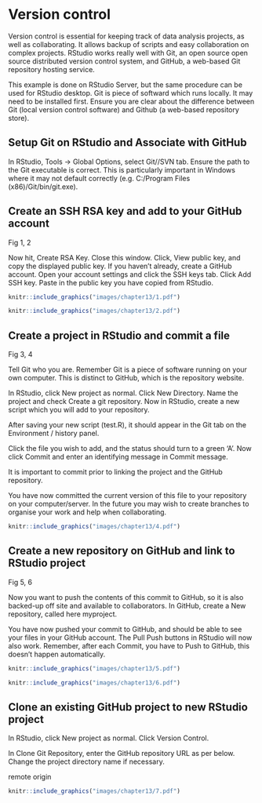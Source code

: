 # Version control{#chap13-h1}

Version control is essential for keeping track of data analysis projects, as well as collaborating. 
It allows backup of scripts and easy collaboration on complex projects. 
RStudio works really well with Git, an open source open source distributed version control system, and GitHub, a web-based Git repository hosting service. 

This example is done on RStudio Server, but the same procedure can be used for RStudio desktop. 
Git is piece of softward which runs locally. 
It may need to be installed first. 
Ensure you are clear about the difference between Git (local version control software) and Github (a web-based repository store). 

## Setup Git on RStudio and Associate with GitHub

In RStudio, Tools -> Global Options, select Git//SVN tab. 
Ensure the path to the Git executable is correct. 
This is particularly important in Windows where it may not default correctly (e.g. C:/Program Files (x86)/Git/bin/git.exe).

## Create an SSH RSA key and add to your GitHub account

Fig 1, 2

Now hit, Create RSA Key.
Close this window.
Click, View public key, and copy the displayed public key.
If you haven’t already, create a GitHub account. 
Open your account settings and click the SSH keys tab. 
Click Add SSH key. 
Paste in the public key you have copied from RStudio.

```r
knitr::include_graphics("images/chapter13/1.pdf")
```

```r
knitr::include_graphics("images/chapter13/2.pdf")
```

## Create a project in RStudio and commit a file

Fig 3, 4

Tell Git who you are. 
Remember Git is a piece of software running on your own computer. 
This is distinct to GitHub, which is the repository website. 

In RStudio, click New project as normal. Click New Directory.
Name the project and check Create a git repository.
Now in RStudio, create a new script which you will add to your repository.

After saving your new script (test.R), it should appear in the Git tab on the Environment / history panel.

Click the file you wish to add, and the status should turn to a green ‘A’. 
Now click Commit and enter an identifying message in Commit message.

It is important to commit prior to linking the project and the GitHub repository. 

You have now committed the current version of this file to your repository on your computer/server. 
In the future you may wish to create branches to organise your work and help when collaborating.

```r
knitr::include_graphics("images/chapter13/4.pdf")
```

## Create a new repository on GitHub and link to RStudio project

Fig 5, 6

Now you want to push the contents of this commit to GitHub, so it is also backed-up off site and available to collaborators. 
In GitHub, create a New repository, called here myproject.

You have now pushed your commit to GitHub, and should be able to see your files in your GitHub account. 
The Pull Push buttons in RStudio will now also work. 
Remember, after each Commit, you have to Push to GitHub, this doesn’t happen automatically.

```r
knitr::include_graphics("images/chapter13/5.pdf")
```

```r
knitr::include_graphics("images/chapter13/6.pdf")
```

## Clone an existing GitHub project to new RStudio project

In RStudio, click New project as normal. Click Version Control.

In Clone Git Repository, enter the GitHub repository URL as per below. Change the project directory name if necessary.

remote origin

```r
knitr::include_graphics("images/chapter13/7.pdf")
```

